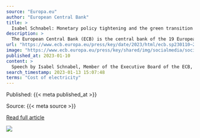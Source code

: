 ```yaml
---
source: "Europa.eu"
author: "European Central Bank"
title: >
  Isabel Schnabel: Monetary policy tightening and the green transition
description: >
  The European Central Bank (ECB) is the central bank of the 19 European Union countries which have adopted the euro. Our main task is to maintain price stability in the euro area and so preserve the purchasing power of the single currency.
url: "https://www.ecb.europa.eu/press/key/date/2023/html/ecb.sp230110~21c89bef1b.en.html"
image: "https://www.ecb.europa.eu/press/key/shared/img/socialmedia/social-default.jpg?0dbb2de262f4f1fcaeae410be132177a"
published_at: 2023-01-10
content: >
  Speech by Isabel Schnabel, Member of the Executive Board of the ECB, at the International Symposium on Central Bank Independence, Sveriges Riksbank, Stockholm  Stockholm, 10 January 2023  The green t… [+21097 chars]
search_timestamp: 2023-01-13 15:07:48
terms: "Cost of electricity"
---
```



Published: {{< meta published_at >}}


Source: {{< meta source >}}


[Read full article]({{< meta url >}}){target='_blank'}



![](`r rmarkdown::metadata$image[1]`)
